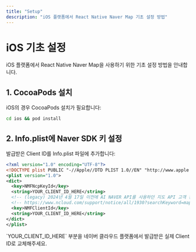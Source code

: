 ```yaml
---
title: "Setup"
description: "iOS 플랫폼에서 React Native Naver Map 기초 설정 방법"
---
```



# iOS 기초 설정

iOS 플랫폼에서 React Native Naver Map을 사용하기 위한 기초 설정 방법을 안내합니다.

## 1. CocoaPods 설치

iOS의 경우 CocoaPods 설치가 필요합니다:

```bash
cd ios && pod install
```

## 2. Info.plist에 Naver SDK 키 설정

발급받은 Client ID를 Info.plist 파일에 추가합니다:

```xml title="ios/YourProject/Info.plist"
<?xml version="1.0" encoding="UTF-8"?>
<!DOCTYPE plist PUBLIC "-//Apple//DTD PLIST 1.0//EN" "http://www.apple.com/DTDs/PropertyList-1.0.dtd">
<plist version="1.0">
<dict>
  <key>NMFNcpKeyId</key>
  <string>YOUR_CLIENT_ID_HERE</string>
  <!-- (legacy) 2024년 4월 17일 이전에 AI NAVER API를 사용하던 지도 API 고객 전용 -->
  <!-- https://www.ncloud.com/support/notice/all/1930?searchKeyword=map&page=1 -->
  <key>NMFClientId</key>
  <string>YOUR_CLIENT_ID_HERE</string>
</dict>
</plist>
```

<Callout type="warn">
`YOUR_CLIENT_ID_HERE` 부분을 네이버 클라우드 플랫폼에서 발급받은 실제 Client ID로 교체해주세요.
</Callout>
